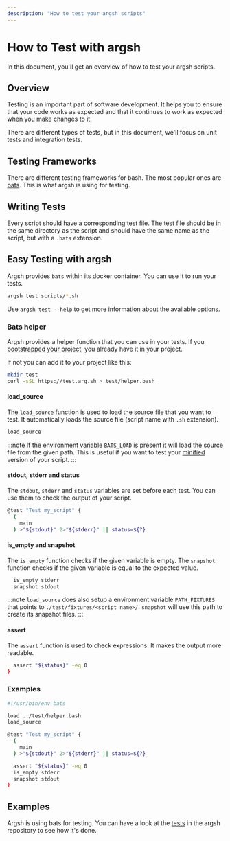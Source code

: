 ```yaml
---
description: "How to test your argsh scripts"
---
```


# How to Test with argsh

In this document, you'll get an overview of how to test your argsh scripts.

## Overview

Testing is an important part of software development. It helps you to ensure that your code works as expected and that it continues to work as expected when you make changes to it.

There are different types of tests, but in this document, we'll focus on unit tests and integration tests.

## Testing Frameworks

There are different testing frameworks for bash. The most popular ones are [bats](https://bats-core.readthedocs.io/en/stable/). This is what argsh is using for testing.

## Writing Tests

Every script should have a corresponding test file. The test file should be in the same directory as the script and should have the same name as the script, but with a `.bats` extension.

## Easy Testing with argsh

Argsh provides `bats` within its docker container. You can use it to run your tests.

```bash
argsh test scripts/*.sh
```

Use `argsh test --help` to get more information about the available options.

### Bats helper

Argsh provides a helper function that you can use in your tests. If you [bootstrapped your project](../../getting-started#bootstrap), you already have it in your project.

If not you can add it to your project like this:

```bash
mkdir test
curl -sSL https://test.arg.sh > test/helper.bash
```

#### load_source

The `load_source` function is used to load the source file that you want to test. It automatically loads the source file (script name with `.sh` extension).

```bash
load_source
```

:::note
If the environment variable `BATS_LOAD` is present it will load the source file from the given path. This is useful if you want to test your [minified](./minify) version of your script.
:::

#### stdout, stderr and status

The `stdout`, `stderr` and `status` variables are set before each test. You can use them to check the output of your script.

```bash
@test "Test my_script" {
  (
    main
  ) >"${stdout}" 2>"${stderr}" || status=${?}
```

#### is_empty and snapshot

The `is_empty` function checks if the given variable is empty. The `snapshot` function checks if the given variable is equal to the expected value.

```bash
  is_empty stderr
  snapshot stdout
```

:::note
`load_source` does also setup a environment variable `PATH_FIXTURES` that points to `./test/fixtures/<script name>/`.
`snapshot` will use this path to create its snapshot files.
:::

#### assert

The `assert` function is used to check expressions. It makes the output more readable.

```bash
  assert "${status}" -eq 0
}
```

### Examples

```bash
#!/usr/bin/env bats

load ../test/helper.bash
load_source

@test "Test my_script" {
  (
    main
  ) >"${stdout}" 2>"${stderr}" || status=${?}

  assert "${status}" -eq 0
  is_empty stderr
  snapshot stdout
}
```

## Examples

Argsh is using bats for testing. You can have a look at the [tests](https://github.com/arg-sh/argsh/tree/main/libraries) in the argsh repository to see how it's done.